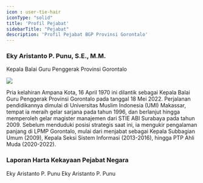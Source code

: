 ```yaml
---
icon : user-tie-hair
iconType: "solid"
title: 'Profil Pejabat'
sidebarTitle: "Pejabat"
description: 'Profil Pejabat BGP Provinsi Gorontalo'
---
```


### Eky Aristanto P. Punu, S.E., M.M.

Kepala Balai Guru Penggerak Provinsi Gorontalo

<Frame caption="Eky Aristanto P. Punu">
  <img src="/images/foto-eky-punu.png" />
</Frame>

Pria kelahiran Ampana Kota, 16 April 1970 ini dilantik sebagai Kepala Balai Guru Penggerak Provinsi Gorontalo pada tanggal 18 Mei 2022. Perjalanan pendidikannya dimulai di Universitas Muslim Indonesia (UMI) Makassar, tempat ia meraih gelar sarjana pada tahun 1996, dan berlanjut hingga memperoleh gelar magister manajemen dari STIE ABI Surabaya pada tahun 2009. Sebelum menduduki posisi strategis saat ini, ia mengukir pengalaman panjang di LPMP Gorontalo, mulai dari menjabat sebagai Kepala Subbagian Umum (2009), Kepala Seksi Sistem Informasi (2013-2016), hingga PTP Ahli Muda (2020-2022).

### Laporan Harta Kekayaan Pejabat Negara

<Card horizontal title="LHKPN 2023" icon="file-invoice" href="/berkas-404">
  Eky Aristanto P. Punu
</Card>

<Card horizontal title="LHKPN 2022" icon="file-invoice" href="/berkas-404">
  Eky Aristanto P. Punu
</Card>

